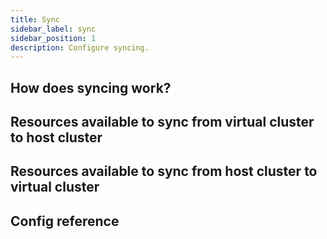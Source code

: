 ```yaml
---
title: Sync
sidebar_label: sync
sidebar_position: 1
description: Configure syncing.
---
```



## How does syncing work?

<HowDoesSyncingWork />

## Resources available to sync from virtual cluster to host cluster
<SyncToHostResources/>

## Resources available to sync from host cluster to virtual cluster
<SyncFromHostResources/>

## Config reference

<Sync/>
